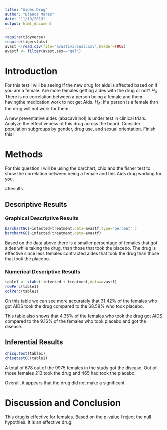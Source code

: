 ```yaml
---
title: "Aides Drug"
author: "Blanca Mares"
date: "11/19/2019"
output: html_document
---
```


```r
require(tidyverse)
require(tigerstats)
avast <-read.csv(file="avastivironal.csv",header=TRUE)
avastf <- filter(avast,sex=="gal")

```


# Introduction

For this test I will be seeing if the new drug for aids is affected based on if you are a female. Are more females getting aides with the drug or not? 
$H_0$ There is no correlation between a person being a female and them havingthe medication work to not get Aids.
$H_A$: If a person is a female thrn the drug will not work for them.


<!--In this section you explain what you are trying to show.  Where did the data come from?  What is the research or other question you are trying to answer?.  If you skimp in this section expect to be marked down in your grade. Paint a picture of the project a couple of paragraphs is expected!-->

A new  preventative aides (abacavirinol) is under test in clinical trials. Analyze the effectiveness of this drug across the board. Consider population subgroups by gender, drug use, and sexual orientation. Finish this!

# Methods
For this question I will be using the barchart, chiq and the fisher test to show the correlation between being a female and this Aids drug working for you.

<!--Decide on your methods:  use "variable analysis" or other appropriate descriptors.  Make sure to choose at least one graphical method and at least one numerical method. Discuss what data manipulations may be needed for example subsetting or other binning procedures and what sort of graphical displays and inferential tools will be used!-->

#Results

<!--Divide this section into two sub-sections:  One for your descriptive  results and one for your inferential results.!-->

## Descriptive Results

### Graphical Descriptive Results

```r
barchartGC(~infected+treatment,data=avastf,type="percent" )
barchartGC(~infected+treatment,data=avastf)
```

Based on the data above there is a smaller persentage of females that got aides while taking the drug, than those that took the placebo. The drug is effective since less females contracted aides that took the drug than those that took the placebo.


<!--Graphical results here.  Make sure to show your code.  Provide appropriate labels for axes, giving units if possible, and provide a good title for the graph, too.  Use the graphical results to describe the patterns if any that exist in the data as focused toward the research question. Bottom line is to explain the features of the graph that are relevant to conforming or departing to what is expected by your null hypothesis !-->



### Numerical Descriptive Results

```r
table1 <- xtabs(~infected + treatment,data=avastf)
rowPerc(table1)
colPerc(table1)
```
On this table we can see more accurately that 31.42% of the females who got AIDS took the drug compared to the 68.58% who took placebo.

This table also shows that 4.35% of the females who took the drug got AIDS compared to the 9.16% of the females who took placebo and got the disease.

<!--Numerical results go here. Use the numerical results to describe the patterns if any that exist in the data as focused toward the research question!-->




## Inferential Results

<!--State hypothesis clearly.  Make sure your discussion of the inferential test covers all the aspects that the test output produces, such as test statistic, p-value etc.  Make a decision about the null hypothesis, explain the assumptions on which the selected test/procedure was based, and why the chosen procedure satisfys the assumptions and is appropriate to answer the research question!-->


```r
chisq.test(table1)
chisqtestGC(table1)
```

A total of 678 out of the 9975 females in the study got the disease. Out of those females 213 took the drug and 465 had took the placebo.

Overall, it appears that the drug did not make a significant 

# Discussion and Conclusion

This drug is effective for females. Based on the p-value I reject the null hypothies. It is an effective drug.

<!--Discussion and conclusion here.  If you found a relationship be sure to consider whether the relationship occurs because one of the variavbles causes the other, or whether they perhasps are related for some other reason.  Watch the chapter 6 videos from the GeorgeTown videos collection.!-->
